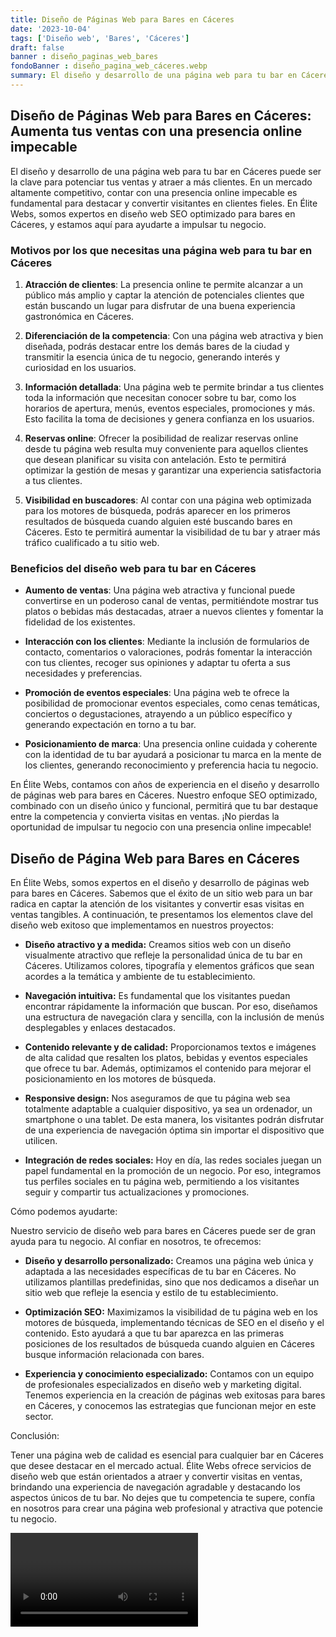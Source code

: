 ```yaml
---
title: Diseño de Páginas Web para Bares en Cáceres
date: '2023-10-04'
tags: ['Diseño web', 'Bares', 'Cáceres']
draft: false
banner : diseño_paginas_web_bares
fondoBanner : diseño_pagina_web_cáceres.webp
summary: El diseño y desarrollo de una página web para tu bar en Cáceres puede ser la clave para potenciar tus ventas y atraer a más clientes. En un mercado altamente competitivo, contar con una presencia online impecable es fundamental para destacar y convertir visitantes en clientes fieles. En Élite Webs, somos expertos en diseño web SEO optimizado para bares en Cáceres, y estamos aquí para ayudarte a impulsar tu negocio.
---
```


## Diseño de Páginas Web para Bares en Cáceres: Aumenta tus ventas con una presencia online impecable

El diseño y desarrollo de una página web para tu bar en Cáceres puede ser la clave para potenciar tus ventas y atraer a más clientes. En un mercado altamente competitivo, contar con una presencia online impecable es fundamental para destacar y convertir visitantes en clientes fieles. En Élite Webs, somos expertos en diseño web SEO optimizado para bares en Cáceres, y estamos aquí para ayudarte a impulsar tu negocio.

### Motivos por los que necesitas una página web para tu bar en Cáceres

1. **Atracción de clientes**: La presencia online te permite alcanzar a un público más amplio y captar la atención de potenciales clientes que están buscando un lugar para disfrutar de una buena experiencia gastronómica en Cáceres.

2. **Diferenciación de la competencia**: Con una página web atractiva y bien diseñada, podrás destacar entre los demás bares de la ciudad y transmitir la esencia única de tu negocio, generando interés y curiosidad en los usuarios.

3. **Información detallada**: Una página web te permite brindar a tus clientes toda la información que necesitan conocer sobre tu bar, como los horarios de apertura, menús, eventos especiales, promociones y más. Esto facilita la toma de decisiones y genera confianza en los usuarios.

4. **Reservas online**: Ofrecer la posibilidad de realizar reservas online desde tu página web resulta muy conveniente para aquellos clientes que desean planificar su visita con antelación. Esto te permitirá optimizar la gestión de mesas y garantizar una experiencia satisfactoria a tus clientes.

5. **Visibilidad en buscadores**: Al contar con una página web optimizada para los motores de búsqueda, podrás aparecer en los primeros resultados de búsqueda cuando alguien esté buscando bares en Cáceres. Esto te permitirá aumentar la visibilidad de tu bar y atraer más tráfico cualificado a tu sitio web.

### Beneficios del diseño web para tu bar en Cáceres

- **Aumento de ventas**: Una página web atractiva y funcional puede convertirse en un poderoso canal de ventas, permitiéndote mostrar tus platos o bebidas más destacadas, atraer a nuevos clientes y fomentar la fidelidad de los existentes.

- **Interacción con los clientes**: Mediante la inclusión de formularios de contacto, comentarios o valoraciones, podrás fomentar la interacción con tus clientes, recoger sus opiniones y adaptar tu oferta a sus necesidades y preferencias.

- **Promoción de eventos especiales**: Una página web te ofrece la posibilidad de promocionar eventos especiales, como cenas temáticas, conciertos o degustaciones, atrayendo a un público específico y generando expectación en torno a tu bar.

- **Posicionamiento de marca**: Una presencia online cuidada y coherente con la identidad de tu bar ayudará a posicionar tu marca en la mente de los clientes, generando reconocimiento y preferencia hacia tu negocio.

En Élite Webs, contamos con años de experiencia en el diseño y desarrollo de páginas web para bares en Cáceres. Nuestro enfoque SEO optimizado, combinado con un diseño único y funcional, permitirá que tu bar destaque entre la competencia y convierta visitas en ventas. ¡No pierdas la oportunidad de impulsar tu negocio con una presencia online impecable!

<GifSeo />

<Cta />

## Diseño de Página Web para Bares en Cáceres

En Élite Webs, somos expertos en el diseño y desarrollo de páginas web para bares en Cáceres. Sabemos que el éxito de un sitio web para un bar radica en captar la atención de los visitantes y convertir esas visitas en ventas tangibles. A continuación, te presentamos los elementos clave del diseño web exitoso que implementamos en nuestros proyectos:

- **Diseño atractivo y a medida:** Creamos sitios web con un diseño visualmente atractivo que refleje la personalidad única de tu bar en Cáceres. Utilizamos colores, tipografía y elementos gráficos que sean acordes a la temática y ambiente de tu establecimiento.

- **Navegación intuitiva:** Es fundamental que los visitantes puedan encontrar rápidamente la información que buscan. Por eso, diseñamos una estructura de navegación clara y sencilla, con la inclusión de menús desplegables y enlaces destacados.

- **Contenido relevante y de calidad:** Proporcionamos textos e imágenes de alta calidad que resalten los platos, bebidas y eventos especiales que ofrece tu bar. Además, optimizamos el contenido para mejorar el posicionamiento en los motores de búsqueda.

- **Responsive design:** Nos aseguramos de que tu página web sea totalmente adaptable a cualquier dispositivo, ya sea un ordenador, un smartphone o una tablet. De esta manera, los visitantes podrán disfrutar de una experiencia de navegación óptima sin importar el dispositivo que utilicen.

- **Integración de redes sociales:** Hoy en día, las redes sociales juegan un papel fundamental en la promoción de un negocio. Por eso, integramos tus perfiles sociales en tu página web, permitiendo a los visitantes seguir y compartir tus actualizaciones y promociones.

Cómo podemos ayudarte:

Nuestro servicio de diseño web para bares en Cáceres puede ser de gran ayuda para tu negocio. Al confiar en nosotros, te ofrecemos:

- **Diseño y desarrollo personalizado:** Creamos una página web única y adaptada a las necesidades específicas de tu bar en Cáceres. No utilizamos plantillas predefinidas, sino que nos dedicamos a diseñar un sitio web que refleje la esencia y estilo de tu establecimiento.

- **Optimización SEO:** Maximizamos la visibilidad de tu página web en los motores de búsqueda, implementando técnicas de SEO en el diseño y el contenido. Esto ayudará a que tu bar aparezca en las primeras posiciones de los resultados de búsqueda cuando alguien en Cáceres busque información relacionada con bares.

- **Experiencia y conocimiento especializado:** Contamos con un equipo de profesionales especializados en diseño web y marketing digital. Tenemos experiencia en la creación de páginas web exitosas para bares en Cáceres, y conocemos las estrategias que funcionan mejor en este sector.

Conclusión:

Tener una página web de calidad es esencial para cualquier bar en Cáceres que desee destacar en el mercado actual. Élite Webs ofrece servicios de diseño web que están orientados a atraer y convertir visitas en ventas, brindando una experiencia de navegación agradable y destacando los aspectos únicos de tu bar. No dejes que tu competencia te supere, confía en nosotros para crear una página web profesional y atractiva que potencie tu negocio.

<Video />

<CtaBot job='Bares' city='Cáceres'/>

<Gmaps query='Cáceres+españa+maps' />